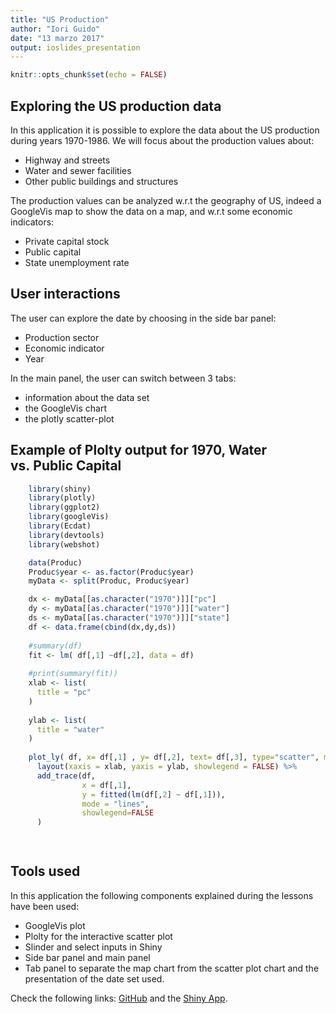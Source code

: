 ```yaml
---
title: "US Production"
author: "Iori Guido"
date: "13 marzo 2017"
output: ioslides_presentation
---
```


```r
knitr::opts_chunk$set(echo = FALSE)
```

## Exploring the US production data

In this application it is possible to explore the data about the US production during years 1970-1986. We will focus about the production values about: 

- Highway and streets
- Water and sewer facilities
- Other public buildings and structures

The production values can be analyzed w.r.t the geography of US, indeed a GoogleVis map to show the data on a map, and w.r.t some economic indicators:

- Private capital stock
- Public capital
- State unemployment rate

## User interactions

The user can explore the date by choosing in the side bar panel:

- Production sector
- Economic indicator
- Year

In the main panel, the user can switch between 3 tabs:

- information about the data set
- the GoogleVis chart
- the plotly scatter-plot


## Example of Plolty output for 1970, Water vs. Public Capital

```r
    library(shiny)
    library(plotly)
    library(ggplot2)
    library(googleVis)
    library(Ecdat)
    library(devtools)
    library(webshot)

    data(Produc)
    Produc$year <- as.factor(Produc$year)
    myData <- split(Produc, Produc$year)

    dx <- myData[[as.character("1970")]]["pc"] 
    dy <- myData[[as.character("1970")]]["water"] 
    ds <- myData[[as.character("1970")]]["state"]
    df <- data.frame(cbind(dx,dy,ds))
    
    #summary(df)
    fit <- lm( df[,1] ~df[,2], data = df)
    
    #print(summary(fit))
    xlab <- list(
      title = "pc"
    )
    
    ylab <- list(
      title = "water"
    )
    
    plot_ly( df, x= df[,1] , y= df[,2], text= df[,3], type="scatter", mode = "markers"  ) %>% 
      layout(xaxis = xlab, yaxis = ylab, showlegend = FALSE) %>% 
      add_trace(df, 
                x = df[,1],
                y = fitted(lm(df[,2] ~ df[,1])),
                mode = "lines",
                showlegend=FALSE
      )

    
```

## Tools used

In this application the following components explained during the lessons have been used:

- GoogleVis plot
- Plolty for the interactive scatter plot
- Slinder and select inputs in Shiny
- Side bar panel and main panel
- Tab panel to separate the map chart from the scatter plot chart and the presentation of the date set used.

Check the following links: [GitHub](https://giori.shinyapps.io/USProduction/) and the [Shiny App](https://giori.shinyapps.io/USProduction/). 






